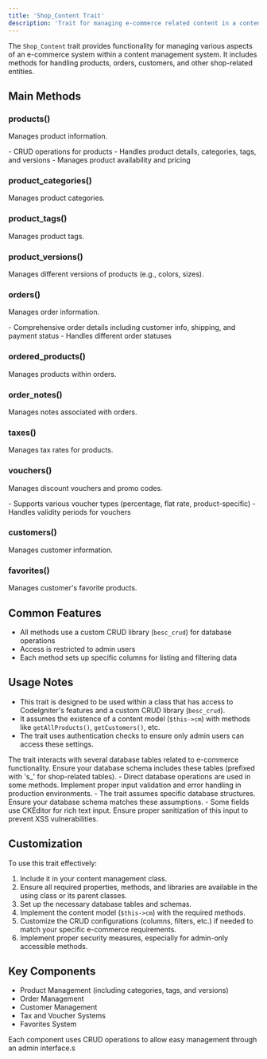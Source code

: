 ```yaml
---
title: 'Shop_Content Trait'
description: 'Trait for managing e-commerce related content in a content management system'
---
```


The `Shop_Content` trait provides functionality for managing various aspects of an e-commerce system within a content management system. It includes methods for handling products, orders, customers, and other shop-related entities.

## Main Methods

### products()

Manages product information.

<ResponseField name="Key Features">
  - CRUD operations for products
  - Handles product details, categories, tags, and versions
  - Manages product availability and pricing
</ResponseField>

### product_categories()

Manages product categories.

### product_tags()

Manages product tags.

### product_versions()

Manages different versions of products (e.g., colors, sizes).

### orders()

Manages order information.

<ResponseField name="Key Features">
  - Comprehensive order details including customer info, shipping, and payment status
  - Handles different order statuses
</ResponseField>

### ordered_products()

Manages products within orders.

### order_notes()

Manages notes associated with orders.

### taxes()

Manages tax rates for products.

### vouchers()

Manages discount vouchers and promo codes.

<ResponseField name="Key Features">
  - Supports various voucher types (percentage, flat rate, product-specific)
  - Handles validity periods for vouchers
</ResponseField>

### customers()

Manages customer information.

### favorites()

Manages customer's favorite products.

## Common Features

- All methods use a custom CRUD library (`besc_crud`) for database operations
- Access is restricted to admin users
- Each method sets up specific columns for listing and filtering data

## Usage Notes

- This trait is designed to be used within a class that has access to CodeIgniter's features and a custom CRUD library (`besc_crud`).
- It assumes the existence of a content model (`$this->cm`) with methods like `getAllProducts()`, `getCustomers()`, etc.
- The trait uses authentication checks to ensure only admin users can access these settings.

<Note>
The trait interacts with several database tables related to e-commerce functionality. Ensure your database schema includes these tables (prefixed with 's_' for shop-related tables).
</Note>

<Warning>
- Direct database operations are used in some methods. Implement proper input validation and error handling in production environments.
- The trait assumes specific database structures. Ensure your database schema matches these assumptions.
- Some fields use CKEditor for rich text input. Ensure proper sanitization of this input to prevent XSS vulnerabilities.
</Warning>

## Customization

To use this trait effectively:
1. Include it in your content management class.
2. Ensure all required properties, methods, and libraries are available in the using class or its parent classes.
3. Set up the necessary database tables and schemas.
4. Implement the content model (`$this->cm`) with the required methods.
5. Customize the CRUD configurations (columns, filters, etc.) if needed to match your specific e-commerce requirements.
6. Implement proper security measures, especially for admin-only accessible methods.

## Key Components

- Product Management (including categories, tags, and versions)
- Order Management
- Customer Management
- Tax and Voucher Systems
- Favorites System

Each component uses CRUD operations to allow easy management through an admin interface.s